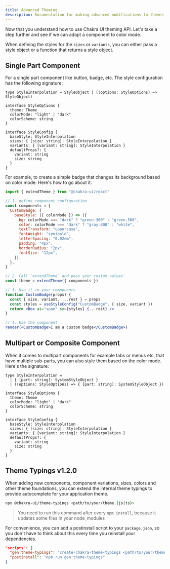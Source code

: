 ```yaml
---
title: Advanced Theming
description: Documentation for making advanced modifications to themes.
---
```


Now that you understand how to use Chakra UI theming API. Let's take a step
further and see if we can adapt a component to color mode.

When defining the styles for the `sizes` or `variants`, you can either pass a
style object or a function that returns a style object.

## Single Part Component

For a single part component like button, badge, etc. The style configuration has
the following signature:

```tsx live=false
type StyleInterpolation = StyleObject | ((options: StyleOptions) => StyleObject)

interface StyleOptions {
  theme: Theme
  colorMode: "light" | "dark"
  colorScheme: string
}

interface StyleConfig {
  baseStyle: StyleInterpolation
  sizes: { [size: string]: StyleInterpolation }
  variants: { [variant: string]: StyleInterpolation }
  defaultProps?: {
    variant: string
    size: string
  }
}
```

For example, to create a simple badge that changes its background based on color
mode. Here's how to go about it.

```jsx live=false
import { extendTheme } from "@chakra-ui/react"

// 1. define component configuration
const components = {
  CustomBadge: {
    baseStyle: ({ colorMode }) => ({
      bg: colorMode === "dark" ? "green.300" : "green.500",
      color: colorMode === "dark" ? "gray.800" : "white",
      textTransform: "uppercase",
      fontWeight: "semibold",
      letterSpacing: "0.02em",
      padding: "4px",
      borderRadius: "2px",
      fontSize: "12px",
    }),
  },
}

// 2. Call `extendTheme` and pass your custom values`
const theme = extendTheme({ components })

// 3. Use it in your components
function CustomBadge(props) {
  const { size, variant, ...rest } = props
  const styles = useStyleConfig("CustomBadge", { size, variant })
  return <Box as="span" sx={styles} {...rest} />
}

// 4. Use the component
render(<CustomBadge>I am a custom badge</CustomBadge>)
```

## Multipart or Composite Component

When it comes to multipart components for example tabs or menus etc, that have
multiple sub-parts, you can also style them based on the color mode. Here's the
signature:

```tsx live=false
type StyleInterpolation =
  | { [part: string]: SystemStyleObject }
  | ((options: StyleOptions) => { [part: string]: SystemStyleObject })

interface StyleOptions {
  theme: Theme
  colorMode: "light" | "dark"
  colorScheme: string
}

interface StyleConfig {
  baseStyle: StyleInterpolation
  sizes: { [size: string]: StyleInterpolation }
  variants: { [variant: string]: StyleInterpolation }
  defaultProps?: {
    variant: string
    size: string
  }
}
```

## Theme Typings <Badge fontSize="sm" colorScheme="teal" letterSpacing="wider">v1.2.0</Badge>

When adding new components, component variations, sizes, colors and other theme
foundations, you can extend the internal theme typings to provide autocomplete
for your application theme.

```bash
npx @chakra-ui/theme-typings <path/to/your/theme.(js|ts)>
```

> You need to run this command after every `npm install`, because it updates
> some files in your node_modules

For convenience, you can add a postinstall script to your `package.json`, so you
don't have to think about this every time you reinstall your dependencies.

```json
"scripts": {
  "gen:theme-typings": "create-chakra-theme-typings <path/to/your/theme.(js|ts)>",
  "postinstall": "npm run gen:theme-typings"
}
```
